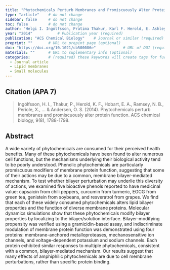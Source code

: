 ```yaml
---
title: "Phytochemicals Perturb Membranes and Promiscuously Alter Protein Function"          # Paper title (required)
type: "article"    # do not change
sidebar: false     # do not change
toc: false         # do not change
author: "Helgi I. Ingólfsson, Pratima Thakur, Karl F. Herold, E. Ashley Hobart, Nicole B. Ramsey, Xavier Periole, Djurre H. de Jong, Martijn Zwama, Duygu Yilmaz, Katherine Hall, Thorsten Maretzky, Hugh C. Hemmings, Jr., Carl Blobel, Siewert J. Marrink, Armağan Koçer, Jon T. Sack, and Olaf S. Andersen"         # Paper authors (required)
year: "2014"           # Publication year (required)
publication: "ACS Chemical Biology"    # Journal or similar (required)
preprint: ""       # URL to prepint page (optional)  
doi: "https://doi.org/10.1021/cb500086e"            # URL of DOI (required)  
materials: ""      # URL to suplementary info (optional)
categories:        # (required) these keywords will create tags for further filtering. 
  - Journal article
  - Lipid membranes
  - Small molecules
---
```


<!-- 
The info below is just an example. 

Both fields are required and they have to be replaced with the respective info for each paper. 

Please notice the `> ` symbol before the citation, it gives it additional styling.  
-->

## Citation (APA 7)      

> Ingólfsson, H. I., Thakur, P., Herold, K. F., Hobart, E. A., Ramsey, N. B., Periole, X., ... & Andersen, O. S. (2014). Phytochemicals perturb membranes and promiscuously alter protein function. ACS chemical biology, 9(8), 1788-1798.

## Abstract

A wide variety of phytochemicals are consumed for their perceived health benefits. Many of these phytochemicals have been found to alter numerous cell functions, but the mechanisms underlying their biological activity tend to be poorly understood. Phenolic phytochemicals are particularly promiscuous modifiers of membrane protein function, suggesting that some of their actions may be due to a common, membrane bilayer-mediated mechanism. To test whether bilayer perturbation may underlie this diversity of actions, we examined five bioactive phenols reported to have medicinal value: capsaicin from chili peppers, curcumin from turmeric, EGCG from green tea, genistein from soybeans, and resveratrol from grapes. We find that each of these widely consumed phytochemicals alters lipid bilayer properties and the function of diverse membrane proteins. Molecular dynamics simulations show that these phytochemicals modify bilayer properties by localizing to the bilayer/solution interface. Bilayer-modifying propensity was verified using a gramicidin-based assay, and indiscriminate modulation of membrane protein function was demonstrated using four proteins: membrane-anchored metalloproteases, mechanosensitive ion channels, and voltage-dependent potassium and sodium channels. Each protein exhibited similar responses to multiple phytochemicals, consistent with a common, bilayer-mediated mechanism. Our results suggest that many effects of amphiphilic phytochemicals are due to cell membrane perturbations, rather than specific protein binding.